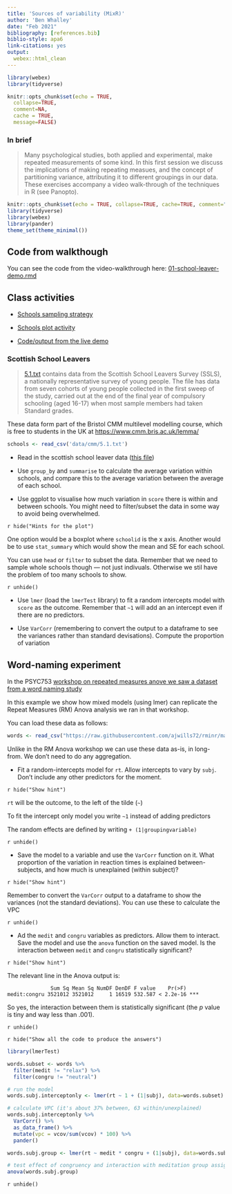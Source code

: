 ```yaml
---
title: 'Sources of variability (MixR)'
author: 'Ben Whalley'
date: "Feb 2021"
bibliography: [references.bib]
biblio-style: apa6
link-citations: yes
output:
  webex::html_clean
---
```




```r
library(webex)
library(tidyverse)

knitr::opts_chunk$set(echo = TRUE,
  collapse=TRUE,
  comment=NA,
  cache = TRUE,
  message=FALSE)
```


### In brief

> Many psychological studies, both applied and experimental, make repeated measurements
> of some kind. In this first session we discuss the implications of making repeating measues, 
> and the concept of partitioning variance, attributing it to different groupings in our data.
> These exercises accompany a video walk-through of the techniques in R (see Panopto).


```r
knitr::opts_chunk$set(echo = TRUE, collapse=TRUE, cache=TRUE, comment=">", message=FALSE)
library(tidyverse)
library(webex)
library(pander)
theme_set(theme_minimal())
```



## Code from walkthough

You can see the code from the video-walkthrough here: [01-school-leaver-demo.rmd](01-school-leaver-demo.rmd)


## Class activities


:::{.exercise}

- [Schools sampling strategy](handouts/schools-sampling-activity.pdf)

- [Schools plot activity](handouts/schools-plot-activity.pdf)

- [Code/output from the live demo](01-school-leaver-demo.html)

:::

<!-- A worked example

To put some numbers to the claim above:

Imagine we were studying a medium effect size (D=.5), in a situation where 15% of the variance in outcomes was explained by the school a child attended.

We want to achieve power of 80% for alpha = .05.

In this case, increasing the number of schools sampled from 20 to 21 would reduce the total N (total number of students) from 111 students to 105.

That is, we sample fewer students, but gain statistical power.
 -->



### Scottish School Leavers

> [5.1.txt](data/cmm/5.1.txt) contains data from the Scottish School Leavers Survey (SSLS), a nationally representative survey of young people. The file has data from seven cohorts of young people collected in the first sweep of the study, carried out at the end of the final year of compulsory schooling (aged 16-17) when most sample members had taken Standard grades.

These data form part of the Bristol CMM multilevel modelling course, which is free to students in the UK at <https://www.cmm.bris.ac.uk/lemma/>


```r
schools <- read_csv('data/cmm/5.1.txt')
```



:::{.exercise}

- Read in the scottish school leaver data ([this file](data/cmm/5.1.txt))

- Use `group_by` and `summarise` to calculate the average variation within schools, and compare this to the average variation between the average of each school.

- Use ggplot to visualise how much variation in `score` there is within and between schools. You might need to filter/subset the data in some way to avoid being overwhelmed.


`r hide("Hints for the plot")`

One option would be a boxplot where `schoolid` is the x axis. Another would be to use `stat_summary` which would show the mean and SE for each school. 

You can use `head` or `filter` to subset the data. Remember that we need to sample whole schools though — not just indivuals. Otherwise we stil have the problem of too many schools to show.


`r unhide()`

- Use `lmer` (load the `lmerTest` library) to fit a random intercepts model with `score` as the outcome. Remember that `~1` will add an an intercept even if there are no predictors.

- Use `VarCorr` (remembering to convert the output to a dataframe to see the variances rather than standard devisations). Compute the proportion of variation


:::




## Word-naming experiment


In the PSYC753 [workshop on repeated measures anove we saw a dataset from a word naming study](https://benwhalley.github.io/datafluency/workshop-repeated-measures.html)

In this example we show how mixed models (using lmer) can replicate the Repeat Measures (RM) Anova
analysis we ran in that workshop.

You can load these data as follows:

```r
words <- read_csv("https://raw.githubusercontent.com/ajwills72/rminr/master/src/wordnaming2.csv")
```


Unlike in the RM Anova workshop we can use these data as-is, in long-from. 
We don't need to do any aggregation.


:::{.exercise}

- Fit a random-intercepts model for `rt`. Allow intercepts to vary by `subj`. Don't include any other predictors for the moment.


`r hide("Show hint")`

`rt` will be the outcome, to the left of the tilde (`~`)

To fit the intercept only model you write `~1` instead of adding predictors

The random effects are defined by writing `+ (1|groupingvariable)` 

`r unhide()`


- Save the model to a variable and use the `VarCorr` function on it. What proportion of the variation in reaction times is explained between-subjects, and how much is unexplained (within subject)? 


`r hide("Show hint")`

Remember to convert the `VarCorr` output to a dataframe to show the variances (not the standard deviations). You can use these to calculate the VPC

`r unhide()`



- Ad the `medit` and `congru` variables as predictors. Allow them to interact. Save the model and use the `anova` function on the saved model. Is the interaction between `medit` and `congru` statistically significant?


`r hide("Show hint")`

The relevant line in the Anova output is:

```
              Sum Sq Mean Sq NumDF DenDF F value    Pr(>F)    
medit:congru 3521012 3521012     1 16519 532.587 < 2.2e-16 ***
```

So yes, the interaction between them is statistically significant (the *p* value is tiny and way less than .001).

`r unhide()`



`r hide("Show all the code to produce the answers")`

```r
library(lmerTest)

words.subset <- words %>% 
  filter(medit != "relax") %>% 
  filter(congru != "neutral") 

# run the model
words.subj.interceptonly <- lmer(rt ~ 1 + (1|subj), data=words.subset)

# calculate VPC (it's about 37% between, 63 within/unexplained)
words.subj.interceptonly %>% 
  VarCorr() %>%
  as_data_frame() %>%
  mutate(vpc = vcov/sum(vcov) * 100) %>% 
  pander()

words.subj.group <- lmer(rt ~ medit * congru + (1|subj), data=words.subset)

# test effect of congruency and interaction with meditation group assignment
anova(words.subj.group)

```

`r unhide()`



:::




